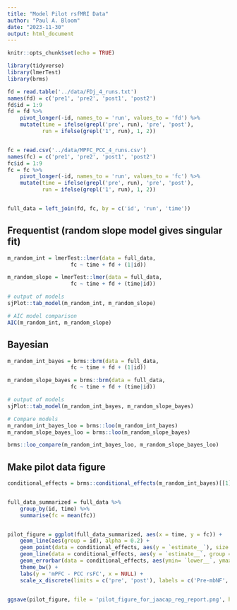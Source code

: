 ```yaml
---
title: "Model Pilot rsfMRI Data"
author: "Paul A. Bloom"
date: "2023-11-30"
output: html_document
---
```


```r
knitr::opts_chunk$set(echo = TRUE)
```

```r
library(tidyverse)
library(lmerTest)
library(brms)
```

```r
fd = read.table('../data/FDj_4_runs.txt')
names(fd) = c('pre1', 'pre2', 'post1', 'post2')
fd$id = 1:9
fd = fd %>%
    pivot_longer(-id, names_to = 'run', values_to = 'fd') %>%
    mutate(time = ifelse(grepl('pre', run), 'pre', 'post'),
           run = ifelse(grepl('1', run), 1, 2))


fc = read.csv('../data/MPFC_PCC_4_runs.csv')
names(fc) = c('pre1', 'pre2', 'post1', 'post2')
fc$id = 1:9
fc = fc %>%
    pivot_longer(-id, names_to = 'run', values_to = 'fc') %>%
    mutate(time = ifelse(grepl('pre', run), 'pre', 'post'),
           run = ifelse(grepl('1', run), 1, 2))


full_data = left_join(fd, fc, by = c('id', 'run', 'time'))
```


## Frequentist (random slope model gives singular fit)
```r
m_random_int = lmerTest::lmer(data = full_data,
                    fc ~ time + fd + (1|id))

m_random_slope = lmerTest::lmer(data = full_data,
                    fc ~ time + fd + (time|id))

# output of models
sjPlot::tab_model(m_random_int, m_random_slope)

# AIC model comparison
AIC(m_random_int, m_random_slope)
```
## Bayesian
```r
m_random_int_bayes = brms::brm(data = full_data,
                    fc ~ time + fd + (1|id))

m_random_slope_bayes = brms::brm(data = full_data,
                    fc ~ time + fd + (time|id))

# output of models
sjPlot::tab_model(m_random_int_bayes, m_random_slope_bayes)

# Compare models
m_random_int_bayes_loo = brms::loo(m_random_int_bayes)
m_random_slope_bayes_loo = brms::loo(m_random_slope_bayes)

brms::loo_compare(m_random_int_bayes_loo, m_random_slope_bayes_loo)
```

## Make pilot data figure
```r
conditional_effects = brms::conditional_effects(m_random_int_bayes)[[1]]


full_data_summarized = full_data %>%
    group_by(id, time) %>%
    summarise(fc = mean(fc))


pilot_figure = ggplot(full_data_summarized, aes(x = time, y = fc)) +
    geom_line(aes(group = id), alpha = 0.2) +
    geom_point(data = conditional_effects, aes(y = `estimate__`), size = 3, color = 'blue') +
    geom_line(data = conditional_effects, aes(y = `estimate__`, group = fd), lwd = 1, color = 'blue') +
    geom_errorbar(data = conditional_effects, aes(ymin= `lower__`, ymax = `upper__`), width = .1, lwd = 1, color = 'blue') +
    theme_bw() +
    labs(y = 'mPFC - PCC rsFC', x = NULL) +
    scale_x_discrete(limits = c('pre', 'post'), labels = c('Pre-mbNF', 'Post-mbNF'))


ggsave(pilot_figure, file = 'pilot_figure_for_jaacap_reg_report.png', height=4, width = 5)
    
```


